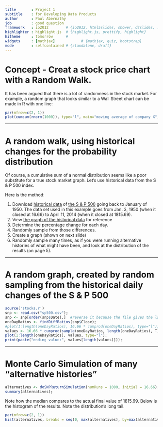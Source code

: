 ```yaml
---
title       : Project 1
subtitle    : for Developing Data Products
author      : Paul Abernathy
job         : good question
framework   : io2012        # {io2012, html5slides, shower, dzslides, ...}
highlighter : highlight.js  # {highlight.js, prettify, highlight}
hitheme     : tomorrow      # 
widgets     : [mathjax]            # {mathjax, quiz, bootstrap}
mode        : selfcontained # {standalone, draft}
---
```


# Concept - Creat a stock price chart with a Random Walk.

It has been argued that there is a lot of randomness in the stock market.  For example, a random graph that looks similar to a Wall Street chart can be made in R with one line:
```r
par(mfrow=c(2, 1))
plot(cumsum(rnorm(1000)), type="l", main="moving average of company X", ylab="price", xlab="time")
```

---  

# A random walk, using historical changes for the probability distribution

Of course, a cumulative sum of a normal distribution seems like a poor substitute for a true stock market graph.  Let's use historical data from the S & P 500 index.

Here is the method:

<ol>
<li>Download <a href="http://finance.yahoo.com/q/hp?s=%5EGSPC&a=00&b=1&c=1950&d=04&e=22&f=2014&g=d">historical data</a> of <a href="http://en.wikipedia.org/wiki/S_%26_P_500">the S &amp; P 500</a> going back to January of 1950.  The data set used in this example goes from Jan. 3, 1950 (when it closed at 16.66) to April 11, 2014 (when it closed at 1815.69).</li>
<li>  View <a href="http://finance.yahoo.com/echarts?s=%5EGSPC+Interactive#symbol=%5EGSPC;range=my">the graph of the historical data</a> for reference</li>
<li>  Determine the percentage change for each day.</li>
<li>  Randomly sample from those differences.</li>
<li>  Create a graph (shown on next slide)</li>
<li>  Randomly sample many times, as if you were running alternative histories of what might have been, and look at the distribution of the results (on page 5).
</ol>

---

# A random graph, created by random sampling from the historical daily changes of the S & P 500
```r
source('stocks.r')
snp <- read.csv("sp500.csv");
snp <- snp[order(snp$Date),]  #reverse it because the file gives the latest days first
oneDayRatios <- findDiffRatios(snp$Close);
#plot(1:length(oneDayRatios), 16.66 * cumprod(oneDayRatios), type="l");
values <- 16.66 * cumprod(sample(oneDayRatios, length(oneDayRatios), T));
plot(1:length(oneDayRatios), values, type="l");
print(paste("ending value:", values[length(values)]));

```
---

# Monte Carlo Simulation of many "alternative histories"
```r
alternatives <- doSNPReturnSimulation(numRuns = 1000, initial = 16.66);
summary(alternatives);
```
Note how the median compares to the actual final value of 1815.69.  Below is the histogram of the results.  Note the distribution's long tail.
```r
par(mfrow=c(2, 1))
hist(alternatives, breaks = seq(0, max(alternatives), by=max(alternatives)/100))
```

